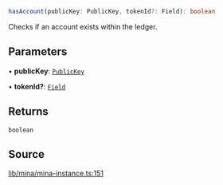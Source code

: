 ```ts
hasAccount(publicKey: PublicKey, tokenId?: Field): boolean
```

Checks if an account exists within the ledger.

## Parameters

• **publicKey**: [`PublicKey`](../../../classes/PublicKey.mdx)

• **tokenId?**: [`Field`](../../../classes/Field.mdx)

## Returns

`boolean`

## Source

[lib/mina/mina-instance.ts:151](https://github.com/o1-labs/o1js/blob/fd7bd4b02f4f7cc1057cd423261d70c22275763a/src/lib/mina/mina-instance.ts#L151)
